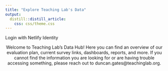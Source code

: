 ```yaml
---
title: "Explore Teaching Lab's Data"
output: 
  distill::distill_article:
    css: css/theme.css
---
```


<html>
<head>
  <title>A static website</title>

  <!-- include the widget -->
  <script type="text/javascript" src="https://identity.netlify.com/v1/netlify-identity-widget.js"></script>
</head>
<body>
  <!-- Add a menu:
   Log in / Sign up - when the user is not logged in
   Username / Log out - when the user is logged in
  -->
  <div data-netlify-identity-menu></div>

  <!-- Add a simpler button:
    Simple button that will open the modal.
  -->
  <div data-netlify-identity-button>Login with Netlify Identity</div>
</body>
</html>

<center>

Welcome to Teaching Lab’s Data Hub! Here you can find an overview of our evaluation plan, current survey links, dashboards, reports, and more. If you cannot find the information you are looking for or are having trouble accessing something, please reach out to duncan.gates@teachinglab.org.

</center>



